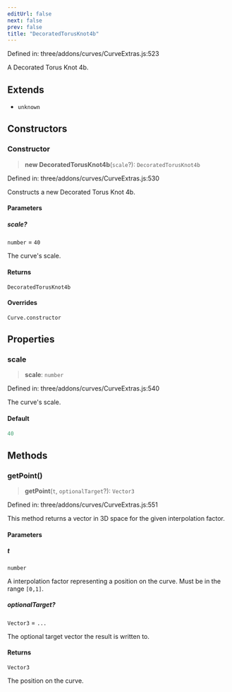```yaml
---
editUrl: false
next: false
prev: false
title: "DecoratedTorusKnot4b"
---
```


Defined in: three/addons/curves/CurveExtras.js:523

A Decorated Torus Knot 4b.

## Extends

- `unknown`

## Constructors

### Constructor

> **new DecoratedTorusKnot4b**(`scale`?): `DecoratedTorusKnot4b`

Defined in: three/addons/curves/CurveExtras.js:530

Constructs a new Decorated Torus Knot 4b.

#### Parameters

##### scale?

`number` = `40`

The curve's scale.

#### Returns

`DecoratedTorusKnot4b`

#### Overrides

`Curve.constructor`

## Properties

### scale

> **scale**: `number`

Defined in: three/addons/curves/CurveExtras.js:540

The curve's scale.

#### Default

```ts
40
```

## Methods

### getPoint()

> **getPoint**(`t`, `optionalTarget`?): `Vector3`

Defined in: three/addons/curves/CurveExtras.js:551

This method returns a vector in 3D space for the given interpolation factor.

#### Parameters

##### t

`number`

A interpolation factor representing a position on the curve. Must be in the range `[0,1]`.

##### optionalTarget?

`Vector3` = `...`

The optional target vector the result is written to.

#### Returns

`Vector3`

The position on the curve.
